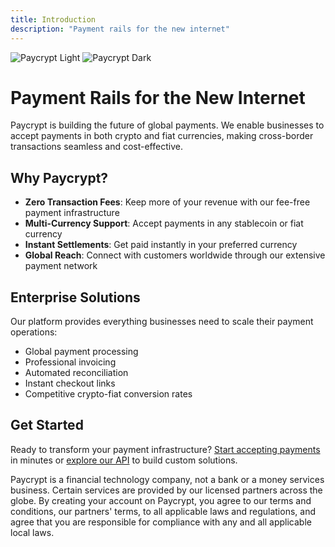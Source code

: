 ```yaml
---
title: Introduction
description: "Payment rails for the new internet"
---
```


<img
  className="block dark:hidden"
  src="https://us-east-1.tixte.net/uploads/tanmay111-files.tixte.co/Screenshot_2025-06-12_at_9.41.13%E2%80%AFPM.webp"
  alt="Paycrypt Light"
/>
<img
  className="hidden dark:block"
  src="https://us-east-1.tixte.net/uploads/tanmay111-files.tixte.co/Screenshot_2025-06-12_at_9.41.13%E2%80%AFPM.webp"
  alt="Paycrypt Dark"
/>

# Payment Rails for the New Internet

Paycrypt is building the future of global payments. We enable businesses to accept payments in both crypto and fiat currencies, making cross-border transactions seamless and cost-effective.

## Why Paycrypt?

- **Zero Transaction Fees**: Keep more of your revenue with our fee-free payment infrastructure
- **Multi-Currency Support**: Accept payments in any stablecoin or fiat currency
- **Instant Settlements**: Get paid instantly in your preferred currency
- **Global Reach**: Connect with customers worldwide through our extensive payment network

## Enterprise Solutions

Our platform provides everything businesses need to scale their payment operations:

- Global payment processing
- Professional invoicing
- Automated reconciliation
- Instant checkout links
- Competitive crypto-fiat conversion rates

## Get Started

Ready to transform your payment infrastructure? [Start accepting payments](https://app.paycrypt.tech) in minutes or [explore our API](/api-reference) to build custom solutions.

<Note>
  Paycrypt is a financial technology company, not a bank or a money services
  business. Certain services are provided by our licensed partners across the
  globe. By creating your account on Paycrypt, you agree to our terms and
  conditions, our partners' terms, to all applicable laws and regulations, and
  agree that you are responsible for compliance with any and all applicable
  local laws.
</Note>
